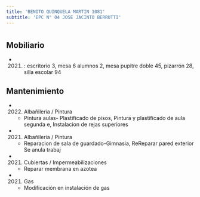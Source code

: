 ```yaml
---
title: 'BENITO QUINQUELA MARTIN 1081'
subtitle: 'EPC N° 04 JOSE JACINTO BERRUTTI'
---
```


#


## Mobiliario

*  (2021) : escritorio 3, mesa 6 alumnos 2, mesa pupitre doble 45, pizarrón 28, silla escolar 94 





## Mantenimiento

*  (2022) Albañileria / Pintura 
    + Pintura aulas- Plastificado de pisos, Pintura y plastificado de aula segunda e, Instalacion de rejas superiores

*  (2021) Albañileria / Pintura 
    + Reparacion de sala de guardado-Gimnasia, ReReparar pared exterior Se anula trabaj

*  (2021) Cubiertas / Impermeabilizaciones 
    + Reparar membrana en azotea

*  (2021) Gas 
    + Modificación en instalación de gas



